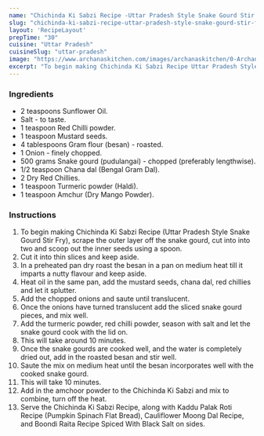 ---
name: "Chichinda Ki Sabzi Recipe -Uttar Pradesh Style Snake Gourd Stir Fry"
slug: "chichinda-ki-sabzi-recipe-uttar-pradesh-style-snake-gourd-stir-fry"
layout: 'RecipeLayout'
prepTime: "30"
cuisine: "Uttar Pradesh"
cuisineSlug: "uttar-pradesh"
image: "https://www.archanaskitchen.com/images/archanaskitchen/0-Archanas-Kitchen-Recipes/2017/0-Archana/Chichinda_Ki_Sabzi_Recipe_Uttar_Pradesh_Style_Snake_Gourd_Stir_Fry-4.jpg"
excerpt: "To begin making Chichinda Ki Sabzi Recipe Uttar Pradesh Style Snake Gourd Stir Fry, scrape the outer layer off the snake gourd, cut into into two and scoop out the inner seeds using a spoon"
---

### Ingredients

- 2 teaspoons Sunflower Oil.
- Salt - to taste.
- 1 teaspoon Red Chilli powder.
- 1 teaspoon Mustard seeds.
- 4 tablespoons Gram flour (besan) - roasted.
- 1 Onion - finely chopped.
- 500 grams Snake gourd (pudulangai) - chopped (preferably lengthwise).
- 1/2 teaspoon Chana dal (Bengal Gram Dal).
- 2 Dry Red Chillies.
- 1 teaspoon Turmeric powder (Haldi).
- 1 teaspoon Amchur (Dry Mango Powder).

### Instructions

1. To begin making Chichinda Ki Sabzi Recipe (Uttar Pradesh Style Snake Gourd Stir Fry), scrape the outer layer off the snake gourd, cut into into two and scoop out the inner seeds using a spoon.
1. Cut it into thin slices and keep aside.
1. In a preheated pan dry roast the besan in a pan on medium heat till it imparts a nutty flavour and keep aside.
1. Heat oil in the same pan, add the mustard seeds, chana dal, red chillies and let it splutter.
1. Add the chopped onions and saute until translucent.
1. Once the onions have turned translucent add the sliced snake gourd pieces, and mix well.
1. Add the turmeric powder, red chilli powder, season with salt and let the snake gourd cook with the lid on.
1. This will take around 10 minutes.
1. Once the snake gourds are cooked well, and the water is completely dried out, add in the roasted besan and stir well.
1. Saute the mix on medium heat until the besan incorporates well with the cooked snake gourd.
1. This will take 10 minutes.
1. Add in the amchoor powder to the Chichinda Ki Sabzi and mix to combine, turn off the heat.
1. Serve the Chichinda Ki Sabzi Recipe, along with Kaddu Palak Roti Recipe (Pumpkin Spinach Flat Bread), Cauliflower Moong Dal Recipe, and Boondi Raita Recipe Spiced With Black Salt on sides.
